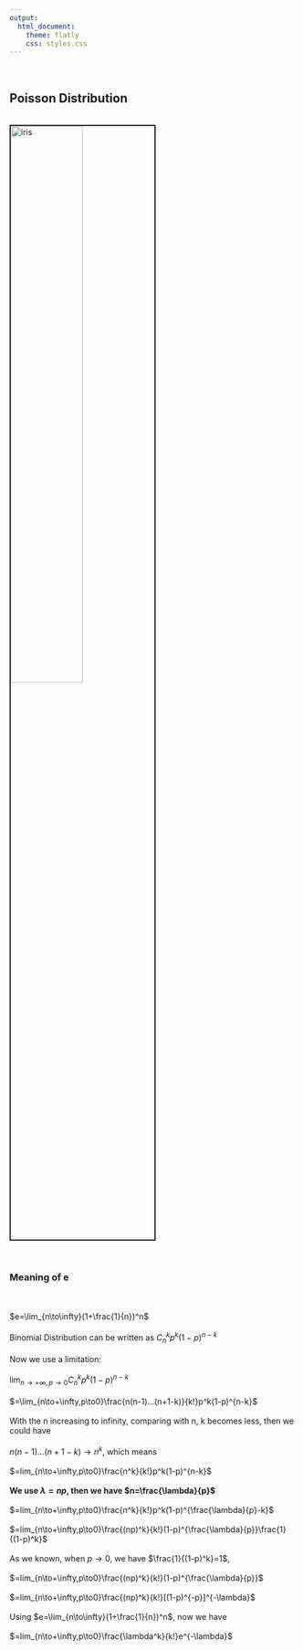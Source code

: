 ```yaml
---
output:
  html_document:
    theme: flatly
    css: styles.css
---
```


<link rel="stylesheet" href="styles.css" type="text/css" />
<link rel="stylesheet" href="academicons/css/academicons.min.css"/>

<br>

## Poisson Distribution

<br><img src="images/poisson.jpg" alt="iris" style="width:50%; border:2px solid"><br>

<br>

### **Meaning of e**

<br>
<br>
$e=\lim_{n\to\infty}(1+\frac{1}{n})^n$
<br>
<br>
Binomial Distribution can be written as $C^k_np^k(1-p)^{n-k}$
<br>
<br>
Now we use a limitation:
<br>
<br>
$\lim_{n\to+\infty,p\to0}C^k_np^k(1-p)^{n-k}$
<br>
<br>
$=\lim_{n\to+\infty,p\to0}\frac{n(n-1)...(n+1-k)}{k!}p^k(1-p)^{n-k}$
<br>
<br>
With the n increasing to infinity, comparing with n, k becomes less, then we could have 
<br>
<br>
$n(n-1)...(n+1-k) \to n^k$, which means
<br>
<br>
$=lim_{n\to+\infty,p\to0}\frac{n^k}{k!}p^k(1-p)^{n-k}$
<br>
<br>
**We use $\lambda = np$, then we have $n=\frac{\lambda}{p}$**
<br>
<br>
$=lim_{n\to+\infty,p\to0}\frac{n^k}{k!}p^k(1-p)^{\frac{\lambda}{p}-k}$
<br>
<br>
$=lim_{n\to+\infty,p\to0}\frac{(np)^k}{k!}(1-p)^{\frac{\lambda}{p}}\frac{1}{(1-p)^k}$
<br>
<br>
As we known, when $p\to0$, we have $\frac{1}{(1-p)^k}=1$,
<br>
<br>
$=lim_{n\to+\infty,p\to0}\frac{(np)^k}{k!}(1-p)^{\frac{\lambda}{p}}$
<br>
<br>
$=lim_{n\to+\infty,p\to0}\frac{(np)^k}{k!}[(1-p)^{-p}]^{-\lambda}$
<br>
<br>
Using $e=\lim_{n\to\infty}(1+\frac{1}{n})^n$, now we have
<br>
<br>
$=lim_{n\to+\infty,p\to0}\frac{\lambda^k}{k!}e^{-\lambda}$
<br>
